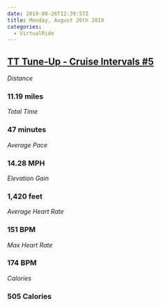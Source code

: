 ```yaml
---
date: 2019-08-26T12:39:57Z
title: Monday, August 26th 2019
categories:
  - VirtualRide
---
```

## [TT Tune-Up - Cruise Intervals #5](https://www.strava.com/activities/2653037327)

_Distance_

### 11.19 miles

_Total Time_

### 47 minutes

_Average Pace_

### 14.28 MPH

_Elevation Gain_

### 1,420 feet

_Average Heart Rate_

### 151 BPM

_Max Heart Rate_

### 174 BPM

_Calories_

### 505 Calories